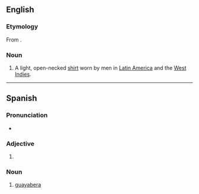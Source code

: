 ==English==
{{wikipedia}}
===Etymology===
From {{etyl|es}} {{term|guayabera|lang=es}}.

===Noun===
{{en-noun}}

# A light, open-necked [[shirt]] worn by men in [[Latin America]] and the [[West Indies]].

----

==Spanish==

===Pronunciation===
* {{IPA|/ɡwajaˈβeɾa/|lang=es}}

===Adjective===
{{infl|es|adjective form}}

# {{feminine of|guayabero|lang=es}}

===Noun===
{{es-noun|f}}

# [[#English|guayabera]]